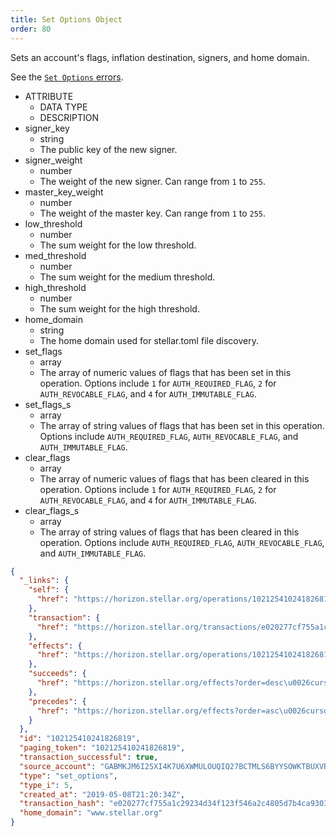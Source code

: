 ```yaml
---
title: Set Options Object
order: 80
---
```



Sets an account's flags, inflation destination, signers, and home domain.

See the [`Set Options` errors](../../../errors/result-codes/operation-specific/set-options.mdx).

<AttributeTable>

- ATTRIBUTE
  - DATA TYPE
  - DESCRIPTION
- signer_key
  - string
  - The public key of the new signer.
- signer_weight
  - number
  - The weight of the new signer. Can range from `1` to `255`.
- master_key_weight
  - number
  - The weight of the master key. Can range from `1` to `255`.
- low_threshold
  - number
  - The sum weight for the low threshold.
- med_threshold
  - number
  - The sum weight for the medium threshold.
- high_threshold
  - number
  - The sum weight for the high threshold.
- home_domain
  - string
  - The home domain used for stellar.toml file discovery.
- set_flags
  - array
  - The array of numeric values of flags that has been set in this operation. Options include `1` for `AUTH_REQUIRED_FLAG`, `2` for `AUTH_REVOCABLE_FLAG`, and `4` for `AUTH_IMMUTABLE_FLAG`.
- set_flags_s
  - array
  - The array of string values of flags that has been set in this operation. Options include `AUTH_REQUIRED_FLAG`, `AUTH_REVOCABLE_FLAG`, and `AUTH_IMMUTABLE_FLAG`.
- clear_flags
  - array
  - The array of numeric values of flags that has been cleared in this operation. Options include `1` for `AUTH_REQUIRED_FLAG`, `2` for `AUTH_REVOCABLE_FLAG`, and `4` for `AUTH_IMMUTABLE_FLAG`.
- clear_flags_s
  - array
  - The array of string values of flags that has been cleared in this operation. Options include `AUTH_REQUIRED_FLAG`, `AUTH_REVOCABLE_FLAG`, and `AUTH_IMMUTABLE_FLAG`.

</AttributeTable>

<ExampleResponse>

```json
{
  "_links": {
    "self": {
      "href": "https://horizon.stellar.org/operations/102125410241826819"
    },
    "transaction": {
      "href": "https://horizon.stellar.org/transactions/e020277cf755a1c29234d34f123f546a2c4805d7b4ca9303e253667b0ff4d846"
    },
    "effects": {
      "href": "https://horizon.stellar.org/operations/102125410241826819/effects"
    },
    "succeeds": {
      "href": "https://horizon.stellar.org/effects?order=desc\u0026cursor=102125410241826819"
    },
    "precedes": {
      "href": "https://horizon.stellar.org/effects?order=asc\u0026cursor=102125410241826819"
    }
  },
  "id": "102125410241826819",
  "paging_token": "102125410241826819",
  "transaction_successful": true,
  "source_account": "GABMKJM6I25XI4K7U6XWMULOUQIQ27BCTMLS6BYYSOWKTBUXVRJSXHYQ",
  "type": "set_options",
  "type_i": 5,
  "created_at": "2019-05-08T21:20:34Z",
  "transaction_hash": "e020277cf755a1c29234d34f123f546a2c4805d7b4ca9303e253667b0ff4d846",
  "home_domain": "www.stellar.org"
}
```

</ExampleResponse>
